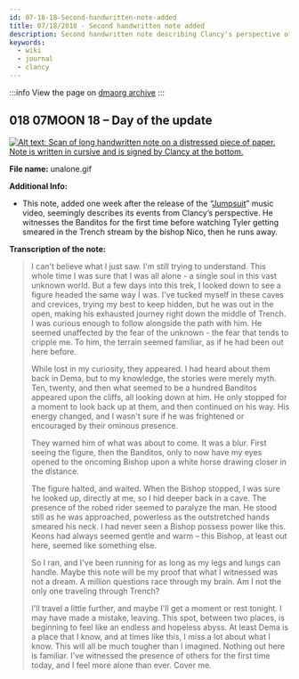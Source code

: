 ```yaml
---
id: 07-18-18-Second-handwritten-note-added
title: 07/18/2018 - Second handwritten note added
description: Second handwritten note describing Clancy's perspective of the Jumpsuit music video added.
keywords:
  - wiki
  - journal
  - clancy
---
```


:::info
View the page on [dmaorg archive](https://www.dmaorg.site/071818/found/15398642_14/clancy.html)
:::

## 018 07MOON 18  – Day of the update

[![Alt text: Scan of long handwritten note on a distressed piece of paper. Note is written in cursive and is signed by Clancy at the bottom.](./assets/unalone.gif)](./assets/unalone.gif)

**File name:** unalone.gif

**Additional Info:**

- This note, added one week after the release of the “[Jumpsuit](https://www.youtube.com/watch?v=UOUBW8bkjQ4)” music video, seemingly describes its events from Clancy’s perspective. He witnesses the Banditos for the first time before watching Tyler getting smeared in the Trench stream by the bishop Nico, then he runs away.

**Transcription of the note:**
> I can't believe what I just saw. I'm still trying to understand. This whole time I was sure that I was all alone - a single soul in this vast unknown world. But a few days into this trek, I looked down to see a figure headed the same way I was. I've tucked myself in these caves and crevices, trying my best to keep hidden, but he was out in the open, making his exhausted journey right down the middle of Trench. I was curious enough to follow alongside the path with him. He seemed unaffected by the fear of the unknown - the fear that tends to cripple me. To him, the terrain seemed familiar, as if he had been out here before.
>
> While lost in my curiosity, they appeared. I had heard about them back in Dema, but to my knowledge, the stories were merely myth. Ten, twenty, and then what seemed to be a hundred Banditos appeared upon the cliffs, all looking down at him. He only stopped for a moment to look back up at them, and then continued on his way. His energy changed, and I wasn't sure if he was frightened or encouraged by their ominous presence.
>
> They warned him of what was about to come. It was a blur. First seeing the figure, then the Banditos, only to now have my eyes opened to the oncoming Bishop upon a white horse drawing closer in the distance.
>
> The figure halted, and waited. When the Bishop stopped, I was sure he looked up, directly at me, so I hid deeper back in a cave. The presence of the robed rider seemed to paralyze the man. He stood still as he was approached, powerless as the outstretched hands smeared his neck. I had never seen a Bishop possess power like this. Keons had always seemed gentle and warm – this Bishop, at least out here, seemed like something else.
>
> So I ran, and I've been running for as long as my legs and lungs can handle. Maybe this note will be my proof that what I witnessed was not a dream. A million questions race through my brain. Am I not the only one traveling through Trench?
>
> I'll travel a little further, and maybe I'll get a moment or rest tonight. I may have made a mistake, leaving. This spot, between two places, is beginning to feel like an endless and hopeless abyss. At least Dema is a place that I know, and at times like this, I miss a lot about what I know. This will all be much tougher than I imagined. Nothing out here is familiar. I've witnessed the presence of others for the first time today, and I feel more alone than ever. Cover me.
